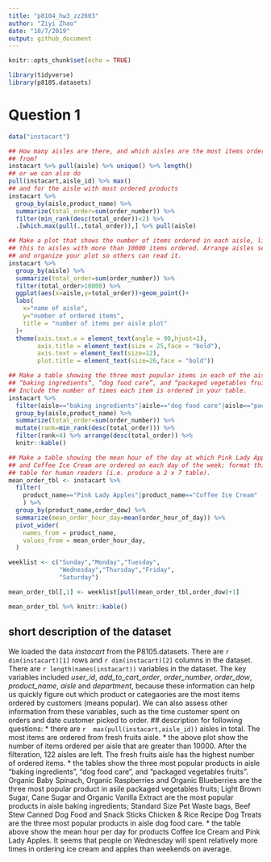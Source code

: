 ```yaml
---
title: "p8104_hw3_zz2603"
author: "Ziyi Zhao"
date: "10/7/2019"
output: github_document
---
```


```r
knitr::opts_chunk$set(echo = TRUE)

library(tidyverse)
library(p8105.datasets)

```

# Question 1
```r
data("instacart")

## How many aisles are there, and which aisles are the most items ordered 
## from?
instacart %>% pull(aisle) %>% unique() %>% length()
## or we can also do
pull(instacart,aisle_id) %>% max()
## and for the aisle with most ordered products
instacart %>% 
  group_by(aisle,product_name) %>% 
  summarize(total_order=sum(order_number)) %>% 
  filter(min_rank(desc(total_order))<2) %>% 
  .[which.max(pull(.,total_order)),] %>% pull(aisle)

## Make a plot that shows the number of items ordered in each aisle, limiting 
## this to aisles with more than 10000 items ordered. Arrange aisles sensibly,
## and organize your plot so others can read it.
instacart %>% 
  group_by(aisle) %>%
  summarize(total_order=sum(order_number)) %>% 
  filter(total_order>10000) %>% 
  ggplot(aes(x=aisle,y=total_order))+geom_point()+
  labs(
    x="name of aisle",
    y="number of ordered items",
    title = "number of items per aisle plot"
  )+
  theme(axis.text.x = element_text(angle = 90,hjust=1),
        axis.title = element_text(size = 25,face = "bold"),
        axis.text = element_text(size=12),
        plot.title = element_text(size=26,face = "bold"))

## Make a table showing the three most popular items in each of the aisles 
## “baking ingredients”, “dog food care”, and “packaged vegetables fruits”. 
## Include the number of times each item is ordered in your table.
instacart %>% 
  filter(aisle=="baking ingredients"|aisle=="dog food care"|aisle=="packaged vegetables fruits") %>% 
  group_by(aisle,product_name) %>% 
  summarize(total_order=sum(order_number)) %>% 
  mutate(rank=min_rank(desc(total_order))) %>% 
  filter(rank<4) %>% arrange(desc(total_order)) %>% 
  knitr::kable()

## Make a table showing the mean hour of the day at which Pink Lady Apples 
## and Coffee Ice Cream are ordered on each day of the week; format this 
## table for human readers (i.e. produce a 2 x 7 table).
mean_order_tbl <- instacart %>% 
  filter(
    product_name=="Pink Lady Apples"|product_name=="Coffee Ice Cream"
    ) %>% 
  group_by(product_name,order_dow) %>% 
  summarize(mean_order_hour_day=mean(order_hour_of_day)) %>% 
  pivot_wider(
    names_from = product_name,
    values_from = mean_order_hour_day,
  )

weeklist <- c("Sunday","Monday","Tuesday",
              "Wednesday","Thursday","Friday",
              "Saturday")

mean_order_tbl[,1] <- weeklist[pull(mean_order_tbl,order_dow)+1]

mean_order_tbl %>% knitr::kable()
```
## short description of the dataset
We loaded the data *instacart* from the P8105.datasets. There are `r dim(instacart)[1]` rows and `r dim(instacart)[2]` columns in the dataset. There are `r length(names(instacart))` variables in the dataset. The key variables included *user_id*, *add_to_cart_order*, *order_number*, *order_dow*, *product_name*, *aisle* and *department*, because these information can help us quickly figure out which product or categaories are the most items ordered by customers (means popular). We can also assess other information from these variables, such as the time customer spent on orders and date customer picked to order.
## description for following questions:
* there are `r  max(pull(instacart,aisle_id))` aisles in total. The most items are ordered from fresh fruits aisle.
* the above plot show the number of items ordered per aisle that are greater than 10000. After the filteration, 122 aisles are left. The fresh fruits aisle has the highest number of ordered items.
* the tables show the three most popular products in aisle “baking ingredients”, “dog food care”, and “packaged vegetables fruits”. Organic Baby Spinach, Organic Raspberries and Organic Blueberries are the three most popular product in asile packaged vegetables fruits; Light Brown Sugar, Cane Sugar and Organic Vanilla Extract are the most popular products in aisle baking ingredients; Standard Size Pet Waste bags, Beef Stew Canned Dog Food and Snack Sticks Chicken & Rice Recipe Dog Treats are the three most popular products in aisle dog food care.
* the table above show the mean hour per day for products Coffee Ice Cream and	Pink Lady Apples.  It seems that people on Wednesday will spent relatively more times in ordering ice cream and apples than weekends on average.  


```r


```


